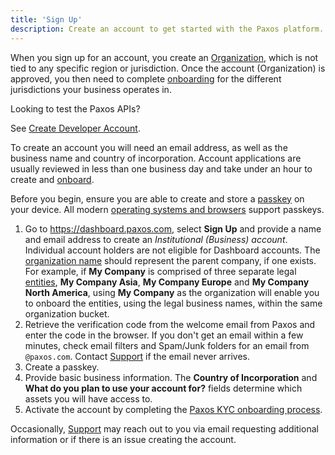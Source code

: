 ```yaml
---
title: 'Sign Up'
description: Create an account to get started with the Paxos platform.
---
```



[kyc]: dashboard/onboard.mdx
[Support]: https://support.paxos.com
[passkey]: https://www.passkeys.com/what-are-passkeys
[dev-account]: developer/account.mdx
[org]: dashboard/organization.mdx#organization
[entity]: dashboard/organization.mdx#entity
[compatible-devices]: https://www.passkeys.io/compatible-devices

When you sign up for an account, you create an [Organization][org], which is not tied to any specific region or jurisdiction.
Once the account (Organization) is approved, you then need to complete [onboarding][kyc] for the different jurisdictions your business operates in.

<Tip>

 Looking to test the Paxos APIs?

See [Create Developer Account][dev-account].

</Tip>

To create an account you will need an email address, as well as the business name and country of incorporation.
Account applications are usually reviewed in less than one business day and take under an hour to create and [onboard][kyc].

Before you begin, ensure you are able to create and store a [passkey] on your device.
All modern [operating systems and browsers][compatible-devices] support passkeys.

1. Go to https://dashboard.paxos.com, select **Sign Up** and provide a name and email address to create an _Institutional (Business) account_. Individual account holders are not eligible for Dashboard accounts.
The [organization name][org] should represent the parent company, if one exists. For example, if **My Company** is comprised of three separate legal [entities][entity], **My Company Asia**, **My Company Europe** and **My Company North America**, using **My Company** as the organization will enable you to onboard the entities, using the legal business names, within the same organization bucket.
1. Retrieve the verification code from the welcome email from Paxos and enter the code in the browser. If you don't get an email within a few minutes, check email filters and Spam/Junk folders for an email from `@paxos.com`. Contact [Support] if the email never arrives.
1. Create a passkey.<PasskeyNote />
1. Provide basic business information. The **Country of Incorporation** and **What do you plan to use your account for?** fields determine which assets you will have access to.
1. Activate the account by completing the [Paxos KYC onboarding process][kyc].

<Tip>

 

Occasionally, [Support](https://support.paxos.com/hc/en-us) may reach out to you via email requesting additional information or if there is an issue creating the account.

</Tip>
